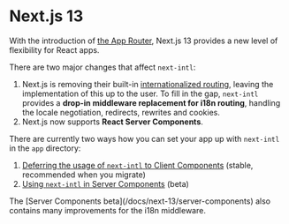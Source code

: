 
# Next.js 13

With the introduction of [the App Router](https://beta.nextjs.org/docs/routing/fundamentals), Next.js 13 provides a new level of flexibility for React apps.

There are two major changes that affect `next-intl`:

1. Next.js is removing their built-in [internationalized routing](https://nextjs.org/docs/advanced-features/i18n-routing), leaving the implementation of this up to the user. To fill in the gap, `next-intl` provides a **drop-in middleware replacement for i18n routing**, handling the locale negotiation, redirects, rewrites and cookies.
2. Next.js now supports **React Server Components**.

There are currently two ways how you can set your app up with `next-intl` in the `app` directory:

1. [Deferring the usage of `next-intl` to Client Components](/docs/next-13/client-components) (stable, recommended when you migrate)
2. [Using `next-intl` in Server Components](/docs/next-13/server-components) (beta)

<Callout>
  The [Server Components beta](/docs/next-13/server-components) also contains
  many improvements for the i18n middleware.
</Callout>
